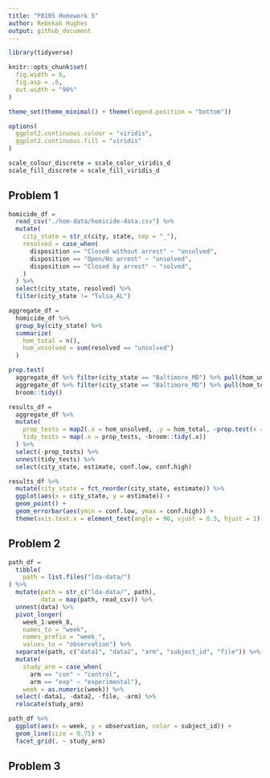 ```yaml
---
title: "P8105 Homework 5"
author: Rebekah Hughes
output: github_document
---
```



```r
library(tidyverse)

knitr::opts_chunk$set(
  fig.width = 6,
  fig.asp = .6,
  out.width = "90%"
)

theme_set(theme_minimal() + theme(legend.position = "bottom"))

options(
  ggplot2.continuous.colour = "viridis",
  ggplot2.continuous.fill = "viridis"
)

scale_colour_discrete = scale_color_viridis_d
scale_fill_discrete = scale_fill_viridis_d
```

## Problem 1



```r
homicide_df =
  read_csv("./hom-data/homicide-data.csv") %>% 
  mutate(
    city_state = str_c(city, state, sep = "_"),
    resolved = case_when(
      disposition == "Closed without arrest" ~ "unsolved",
      disposition == "Open/No arrest" ~ "unsolved",
      disposition == "Closed by arrest" ~ "solved",
    )
  ) %>% 
  select(city_state, resolved) %>% 
  filter(city_state != "Tulsa_AL")
```



```r
aggregate_df =
  homicide_df %>% 
  group_by(city_state) %>% 
  summarize(
    hom_total = n(),
    hom_unsolved = sum(resolved == "unsolved")
  )
```



```r
prop.test(
  aggregate_df %>% filter(city_state == "Baltimore_MD") %>% pull(hom_unsolved),
  aggregate_df %>% filter(city_state == "Baltimore_MD") %>% pull(hom_total)) %>% 
  broom::tidy()
```



```r
results_df =
  aggregate_df %>% 
  mutate(
    prop_tests = map2(.x = hom_unsolved, .y = hom_total, ~prop.test(x = .x, n = .y)),
    tidy_tests = map(.x = prop_tests, ~broom::tidy(.x))
  ) %>% 
  select(-prop_tests) %>% 
  unnest(tidy_tests) %>% 
  select(city_state, estimate, conf.low, conf.high)
```



```r
results_df %>% 
  mutate(city_state = fct_reorder(city_state, estimate)) %>% 
  ggplot(aes(x = city_state, y = estimate)) +
  geom_point() +
  geom_errorbar(aes(ymin = conf.low, ymax = conf.high)) +
  theme(axis.text.x = element_text(angle = 90, vjust = 0.5, hjust = 1))
```




## Problem 2


```r
path_df =
  tibble(
    path = list.files("lda-data/")
) %>% 
  mutate(path = str_c("lda-data/", path),
         data = map(path, read_csv)) %>% 
  unnest(data) %>% 
  pivot_longer(
    week_1:week_8,
    names_to = "week",
    names_prefix = "week_",
    values_to = "observation") %>% 
  separate(path, c("data1", "data2", "arm", "subject_id", "file")) %>% 
  mutate(
    study_arm = case_when(
      arm == "con" ~ "control",
      arm == "exp" ~ "experimental"),
    week = as.numeric(week)) %>% 
  select(-data1, -data2, -file, -arm) %>% 
  relocate(study_arm)
```

```r
path_df %>% 
  ggplot(aes(x = week, y = observation, color = subject_id)) +
  geom_line(size = 0.75) +
  facet_grid(. ~ study_arm)
```




## Problem 3



```r

```



```r

```



```r

```



```r

```

